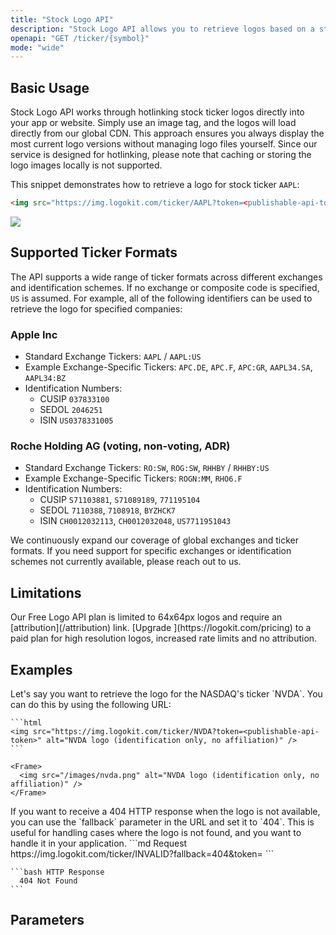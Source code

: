 ```yaml
---
title: "Stock Logo API"
description: "Stock Logo API allows you to retrieve logos based on a stock exchange ticker, providing both high-quality images and fallback options when a logo is not available."
openapi: "GET /ticker/{symbol}"
mode: "wide"
---
```


## Basic Usage

Stock Logo API works through hotlinking stock ticker logos directly into your app or website. Simply use an image tag, and the logos will load directly from our global CDN. This approach ensures you always display the most current logo versions without managing logo files yourself. Since our service is designed for hotlinking, please note that caching or storing the logo images locally is not supported.

This snippet demonstrates how to retrieve a logo for stock ticker `AAPL`:

```html
<img src="https://img.logokit.com/ticker/AAPL?token=<publishable-api-token>" alt="AAPL logo (identification only, no affiliation)" />
```

<Frame>
  <img src="/images/apple.png" />
</Frame>

## Supported Ticker Formats

The API supports a wide range of ticker formats across different exchanges and identification schemes. If no exchange or composite code is specified, `US` is assumed. For example, all of the following identifiers can be used to retrieve the logo for specified companies:

### Apple Inc

- Standard Exchange Tickers: `AAPL` / `AAPL:US`
- Example Exchange-Specific Tickers: `APC.DE`, `APC.F`, `APC:GR`, `AAPL34.SA`, `AAPL34:BZ`
- Identification Numbers:
  - CUSIP `037833100`
  - SEDOL `2046251`
  - ISIN `US0378331005`

### Roche Holding AG (voting, non-voting, ADR)

- Standard Exchange Tickers: `RO:SW`, `ROG:SW`, `RHHBY` / `RHHBY:US`
- Example Exchange-Specific Tickers: `ROGN:MM`, `RHO6.F`
- Identification Numbers:
  - CUSIP `S71103881`, `S71089189`, `771195104`
  - SEDOL `7110388`, `7108918`, `BYZHCK7`
  - ISIN `CH0012032113`, `CH0012032048`, `US7711951043`

<Note>
  We continuously expand our coverage of global exchanges and ticker formats. If
  you need support for specific exchanges or identification schemes not
  currently available, please reach out to us.
</Note>

## Limitations

<Info>
  Our Free Logo API plan is limited to 64x64px logos and require an
  [attribution](/attribution) link. [Upgrade ](https://logokit.com/pricing) to a
  paid plan for high resolution logos, increased rate limits and no attribution.
</Info>

## Examples

<AccordionGroup>
  <Accordion title="Retrieve logo for Nvidia stock ticker">
    Let's say you want to retrieve the logo for the NASDAQ's ticker `NVDA`. You can
    do this by using the following URL:

    ```html
    <img src="https://img.logokit.com/ticker/NVDA?token=<publishable-api-token>" alt="NVDA logo (identification only, no affiliation)" />
    ```

    <Frame>
      <img src="/images/nvda.png" alt="NVDA logo (identification only, no affiliation)" />
    </Frame>

  </Accordion>
  <Accordion title="Get 404 HTTP response for non-existent logo">
    If you want to receive a 404 HTTP response when the logo is not available, you can
    use the `fallback` parameter in the URL and set it to `404`. This is useful for
    handling cases where the logo is not found, and you want to handle it in your
    application.
    ```md Request
    https://img.logokit.com/ticker/INVALID?fallback=404&token=<publishable-api-token>
    ```
    
    ```bash HTTP Response
      404 Not Found
    ```
  </Accordion>
</AccordionGroup>

## Parameters
